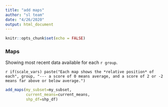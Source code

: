 ```yaml
---
title: "add maps"
author: "sl team"
date: "4/26/2020"
output: html_document
---
```


```r
knitr::opts_chunk$set(echo = FALSE)

```

### Maps

Showing most recent data available for each `r group`.

`r if(scale_vars) paste("Each map shows the *relative position* of each", group, "--- a score of 0 means average, and a score of 2 or -2 means far above or below average.")`


```r

add_maps(my_subset=my_subset,
         current_means=current_means, 
         shp_df=shp_df)

```
